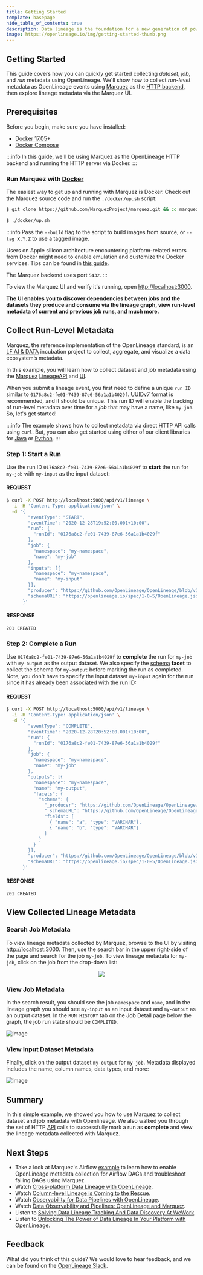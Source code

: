 ```yaml
---
title: Getting Started
template: basepage
hide_table_of_contents: true
description: Data lineage is the foundation for a new generation of powerful, context-aware data tools and best practices. OpenLineage enables consistent collection of lineage metadata, creating a deeper understanding of how data is produced and used.
image: https://openlineage.io/img/getting-started-thumb.png
---
```

<Head>
  <title>"Getting Started | OpenLineage"</title>
</Head>
<div id="post-content" className="boxed">
<div className="title px-4 py-12 text-center lg:py-14 lg:px-0">
  <h2 className="text-5xl text-color-1">
    Getting Started
  </h2>
</div>

This guide covers how you can quickly get started collecting _dataset_, _job_, and _run_ metadata using OpenLineage. We'll show how to collect _run-level_ metadata as OpenLineage events using [Marquez](https://marquezproject.ai) as the [HTTP backend](https://github.com/OpenLineage/OpenLineage#scope), then explore lineage metadata via the Marquez UI.

## Prerequisites

Before you begin, make sure you have installed:

* [Docker 17.05](https://docs.docker.com/install)+
* [Docker Compose](https://docs.docker.com/compose/install)

:::info
In this guide, we'll be using Marquez as the OpenLineage HTTP backend and running the HTTP server via Docker.
:::

### Run Marquez with [Docker](https://github.com/MarquezProject/marquez/blob/main/Dockerfile)

The easiest way to get up and running with Marquez is Docker. Check out the Marquez source code and run the `./docker/up.sh` script:

```bash
$ git clone https://github.com/MarquezProject/marquez.git && cd marquez

$ ./docker/up.sh
```

:::info
Pass the `--build` flag to the script to build images from source, or `--tag X.Y.Z` to use a tagged image.

Users on Apple silicon architecture encountering platform-related errors from Docker might need to enable emulation and customize the Docker services. Tips can be found in [this guide](https://medium.com/@email.bajaj/docker-image-platform-compatibility-issue-with-mac-silicon-processors-m1-m2-ee2d5ea3ff0e).

The Marquez backend uses port `5432`.
:::

To view the Marquez UI and verify it's running, open [http://localhost:3000](http://localhost:3000). 

**The UI enables you to discover dependencies between jobs and the datasets they produce and consume via the lineage graph, view run-level metadata of current and previous job runs, and much more.**

## Collect Run-Level Metadata

Marquez, the reference implementation of the OpenLineage standard, is an [LF AI & DATA](https://lfaidata.foundation) incubation project to collect, aggregate, and visualize a data ecosystem’s metadata.

In this example, you will learn how to collect dataset and job metadata using the [Marquez](https://marquezproject.github.io/marquez/) [LineageAPI](https://marquezproject.github.io/marquez/openapi.html#tag/Lineage) and [UI](https://github.com/MarquezProject/marquez/tree/main/web).

When you submit a lineage event, you first need to define a unique `run ID` similar to `0176a8c2-fe01-7439-87e6-56a1a1b4029f`. [UUIDv7](https://datatracker.ietf.org/doc/draft-ietf-uuidrev-rfc4122bis/) format is recommended, and it should be unique. This run ID will enable the tracking of run-level metadata over time for a _job_ that may have a name, like `my-job`. So, let's get started!

:::info
The example shows how to collect metadata via direct HTTP API calls using `curl`. But, you can also get started using either of our client libraries for [Java](https://github.com/MarquezProject/marquez/tree/main/clients/java) or [Python](https://github.com/MarquezProject/marquez/tree/main/clients/python).
:::

### Step 1: Start a Run

Use the run ID `0176a8c2-fe01-7439-87e6-56a1a1b4029f` to **start** the run for `my-job` with `my-input` as the input dataset:

#### REQUEST

```bash
$ curl -X POST http://localhost:5000/api/v1/lineage \
  -i -H 'Content-Type: application/json' \
  -d '{
        "eventType": "START",
        "eventTime": "2020-12-28T19:52:00.001+10:00",
        "run": {
          "runId": "0176a8c2-fe01-7439-87e6-56a1a1b4029f"
        },
        "job": {
          "namespace": "my-namespace",
          "name": "my-job"
        },
        "inputs": [{
          "namespace": "my-namespace",
          "name": "my-input"
        }],  
        "producer": "https://github.com/OpenLineage/OpenLineage/blob/v1-0-0/client",
        "schemaURL": "https://openlineage.io/spec/1-0-5/OpenLineage.json#/definitions/RunEvent"
      }'
```

#### RESPONSE

`201 CREATED`

### Step 2: Complete a Run

Use `0176a8c2-fe01-7439-87e6-56a1a1b4029f` to **complete** the run for `my-job` with `my-output` as the output dataset. We also specify the [schema](https://github.com/OpenLineage/OpenLineage/blob/main/spec/OpenLineage.md#dataset-facets) **facet** to collect the schema for `my-output` before marking the run as completed. Note, you don't have to specify the input dataset `my-input` again for the run since it has already been associated with the run ID:

#### REQUEST

```bash
$ curl -X POST http://localhost:5000/api/v1/lineage \
  -i -H 'Content-Type: application/json' \
  -d '{
        "eventType": "COMPLETE",
        "eventTime": "2020-12-28T20:52:00.001+10:00",
        "run": {
          "runId": "0176a8c2-fe01-7439-87e6-56a1a1b4029f"
        },
        "job": {
          "namespace": "my-namespace",
          "name": "my-job"
        },
        "outputs": [{
          "namespace": "my-namespace",
          "name": "my-output",
          "facets": {
            "schema": {
              "_producer": "https://github.com/OpenLineage/OpenLineage/blob/v1-0-0/client",
              "_schemaURL": "https://github.com/OpenLineage/OpenLineage/blob/v1-0-0/spec/OpenLineage.json#/definitions/SchemaDatasetFacet",
              "fields": [
                { "name": "a", "type": "VARCHAR"},
                { "name": "b", "type": "VARCHAR"}
              ]
            }
          }
        }],     
        "producer": "https://github.com/OpenLineage/OpenLineage/blob/v1-0-0/client",
        "schemaURL": "https://openlineage.io/spec/1-0-5/OpenLineage.json#/definitions/RunEvent"
      }'
```

#### RESPONSE

`201 CREATED`

## View Collected Lineage Metadata

### Search Job Metadata

To view lineage metadata collected by Marquez, browse to the UI by visiting [http://localhost:3000](http://localhost:3000). Then, use the search bar in the upper right-side of the page and search for the job `my-job`. To view lineage metadata for `my-job`, click on the job from the drop-down list:

<p align="center">
  <img src={require("./marquez-current-search-view-job.png").default} />
</p>

### View Job Metadata

In the search result, you should see the job `namespace` and `name`, and in the lineage graph you should see `my-input` as an input dataset and `my-output` as an output dataset. In the `RUN HISTORY` tab on the Job Detail page below the graph, the job run state should be `COMPLETED`. 

![image](./marquez-current-tab-view-job-completed.png)

### View Input Dataset Metadata

Finally, click on the output dataset `my-output` for `my-job`. Metadata displayed includes the name, column names, data types, and more:

![image](./marquez-current-tab-view-dataset-output.png)

## Summary

In this simple example, we showed you how to use Marquez to collect dataset and job metadata with Openlineage. We also walked you through the set of HTTP [API](https://marquezproject.github.io/marquez/openapi.html) calls to successfully mark a run as **complete** and view the lineage metadata collected with Marquez.

## Next Steps

* Take a look at Marquez's Airflow [example](https://github.com/MarquezProject/marquez/tree/main/examples/airflow) to learn how to enable OpenLineage metadata collection for Airflow DAGs and troubleshoot failing DAGs using Marquez.
* Watch [Cross-platform Data Lineage with OpenLineage](https://www.databricks.com/dataaisummit/session/cross-platform-data-lineage-openlineage/).
* Watch [Column-level Lineage is Coming to the Rescue](https://youtu.be/xFVSZCCbZlY).
* Watch [Observability for Data Pipelines with OpenLineage](https://youtu.be/HEJFCQLwdtk?si=ILsLdCfJqCP8SifQ).
* Watch [Data Observability and Pipelines: OpenLineage and Marquez](https://mattturck.com/datakin/).
* Listen to [Solving Data Lineage Tracking And Data Discovery At WeWork](https://www.dataengineeringpodcast.com/marquez-data-lineage-episode-111).
* Listen to [Unlocking The Power of Data Lineage In Your Platform with OpenLineage](https://www.dataengineeringpodcast.com/openlineage-data-lineage-specification-episode-187).

## Feedback

What did you think of this guide? We would love to hear feedback, and we can be found on the [OpenLineage Slack](https://join.slack.com/t/openlineage/shared_invite/zt-2u4oiyz5h-TEmqpP4fVM5eCdOGeIbZvA).

<br></br><br></br>
</div>




<Footer />
